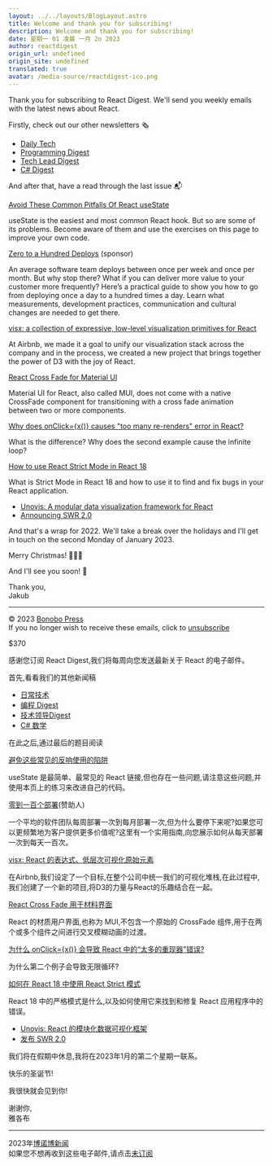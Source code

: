 ```yaml
---
layout: ../../layouts/BlogLayout.astro
title: Welcome and thank you for subscribing!
description: Welcome and thank you for subscribing!
date: 星期一 01 凌晨 一月 2o 2023
author: reactdigest
origin_url: undefined
origin_site: undefined
translated: true
avatar: /media-source/reactdigest-ico.png
---
```



<Reference client:only="react" title="Welcome and thank you for subscribing!" url="undefined" />

<Detail client:only="react">

Thank you for subscribing to React Digest. We'll send you weekly emails with the latest news about React.

Firstly, check out our other newsletters 🗞

*   [Daily Tech](https://dailytech.email?utm_source=react&utm_medium=email&utm_campaign=welcome-email)
*   [Programming Digest](https://programmingdigest.net?utm_source=react&utm_medium=email&utm_campaign=welcome-email)
*   [Tech Lead Digest](https://techleaddigest.net?utm_source=react&utm_medium=email&utm_campaign=welcome-email)
*   [C# Digest](https://csharpdigest.net?utm_source=react&utm_medium=email&utm_campaign=welcome-email)

And after that, have a read through the last issue 📬

[Avoid These Common Pitfalls Of React useState](https://reactdigest.net/link/14219/a24eb3ef-556d-456e-a6a4-25de0a1cd63b/email)

useState is the easiest and most common React hook. But so are some of its problems. Become aware of them and use the exercises on this page to improve your own code.

[Zero to a Hundred Deploys](https://reactdigest.net/link/14220/a24eb3ef-556d-456e-a6a4-25de0a1cd63b/email) (sponsor)

An average software team deploys between once per week and once per month. But why stop there? What if you can deliver more value to your customer more frequently? Here’s a practical guide to show you how to go from deploying once a day to a hundred times a day. Learn what measurements, development practices, communication and cultural changes are needed to get there.

[visx: a collection of expressive, low-level visualization primitives for React](https://reactdigest.net/link/14221/a24eb3ef-556d-456e-a6a4-25de0a1cd63b/email)

At Airbnb, we made it a goal to unify our visualization stack across the company and in the process, we created a new project that brings together the power of D3 with the joy of React.

[React Cross Fade for Material UI](https://reactdigest.net/link/14222/a24eb3ef-556d-456e-a6a4-25de0a1cd63b/email)

Material UI for React, also called MUI, does not come with a native CrossFade component for transitioning with a cross fade animation between two or more components.

[Why does onClick={x()} causes "too many re-renders" error in React?](https://reactdigest.net/link/14223/a24eb3ef-556d-456e-a6a4-25de0a1cd63b/email)

What is the difference? Why does the second example cause the infinite loop?

[How to use React Strict Mode in React 18](https://reactdigest.net/link/14224/a24eb3ef-556d-456e-a6a4-25de0a1cd63b/email)

What is Strict Mode in React 18 and how to use it to find and fix bugs in your React application.

*   [Unovis: A modular data visualization framework for React](https://reactdigest.net/link/14225/a24eb3ef-556d-456e-a6a4-25de0a1cd63b/email)
*   [Announcing SWR 2.0](https://reactdigest.net/link/14226/a24eb3ef-556d-456e-a6a4-25de0a1cd63b/email)

And that's a wrap for 2022. We'll take a break over the holidays and I'll get in touch on the second Monday of January 2023.

Merry Christmas! 🎅🏻🎄

And I'll see you soon! 👋

Thank you,  
Jakub

* * *

© 2023 [Bonobo Press](https://bonobopress.com/)  
If you no longer wish to receive these emails, click to [unsubscribe](https://reactdigest.net/subscribers/a24eb3ef-556d-456e-a6a4-25de0a1cd63b/unsubscribe)
</Detail>

$370

感谢您订阅 React Digest,我们将每周向您发送最新关于 React 的电子邮件。

首先,看看我们的其他新闻稿

* [日常技术](https://dailytech.email?utm_source=react\&utm_medium=email\&utm_campaign=welcome-email)
* [编程 Digest](https://programmingdigest.net?utm_source=react\&utm_medium=email\&utm_campaign=welcome-email)
* [技术领导Digest](https://techleaddigest.net?utm_source=react\&utm_medium=email\&utm_campaign=welcome-email)
* [C# 数学](https://csharpdigest.net?utm_source=react\&utm_medium=email\&utm_campaign=welcome-email)

在此之后,通过最后的题目阅读

[避免这些常见的反响使用的陷阱](https://reactdigest.net/link/14219/a24eb3ef-556d-456e-a6a4-25de0a1cd63b/email)

useState 是最简单、最常见的 React 链接,但也存在一些问题,请注意这些问题,并使用本页上的练习来改进自己的代码。

[零到一百个部署](https://reactdigest.net/link/14220/a24eb3ef-556d-456e-a6a4-25de0a1cd63b/email)(赞助人)

一个平均的软件团队每周部署一次到每月部署一次,但为什么要停下来呢?如果您可以更频繁地为客户提供更多价值呢?这里有一个实用指南,向您展示如何从每天部署一次到每天一百次。

[visx: React 的表达式、低层次可视化原始元素](https://reactdigest.net/link/14221/a24eb3ef-556d-456e-a6a4-25de0a1cd63b/email)

在Airbnb,我们设定了一个目标,在整个公司中统一我们的可视化堆栈,在此过程中,我们创建了一个新的项目,将D3的力量与React的乐趣结合在一起。

[React Cross Fade 用于材料界面](https://reactdigest.net/link/14222/a24eb3ef-556d-456e-a6a4-25de0a1cd63b/email)

React 的材质用户界面,也称为 MUI,不包含一个原始的 CrossFade 组件,用于在两个或多个组件之间进行交叉模糊动画的过渡。

[为什么 onClick={x()} 会导致 React 中的“太多的重现器”错误?](https://reactdigest.net/link/14223/a24eb3ef-556d-456e-a6a4-25de0a1cd63b/email)

为什么第二个例子会导致无限循环?

[如何在 React 18 中使用 React Strict 模式](https://reactdigest.net/link/14224/a24eb3ef-556d-456e-a6a4-25de0a1cd63b/email)

React 18 中的严格模式是什么,以及如何使用它来找到和修复 React 应用程序中的错误。

* [Unovis: React 的模块化数据可视化框架](https://reactdigest.net/link/14225/a24eb3ef-556d-456e-a6a4-25de0a1cd63b/email)
* [发布 SWR 2.0](https://reactdigest.net/link/14226/a24eb3ef-556d-456e-a6a4-25de0a1cd63b/email)

我们将在假期中休息,我将在2023年1月的第二个星期一联系。

快乐的圣诞节!

我很快就会见到你!

谢谢你,\
雅各布

***

2023年[博诺博新闻](https://bonobopress.com/)\
如果您不想再收到这些电子邮件,请点击[未订阅](https://reactdigest.net/subscribers/a24eb3ef-556d-456e-a6a4-25de0a1cd63b/unsubscribe)


